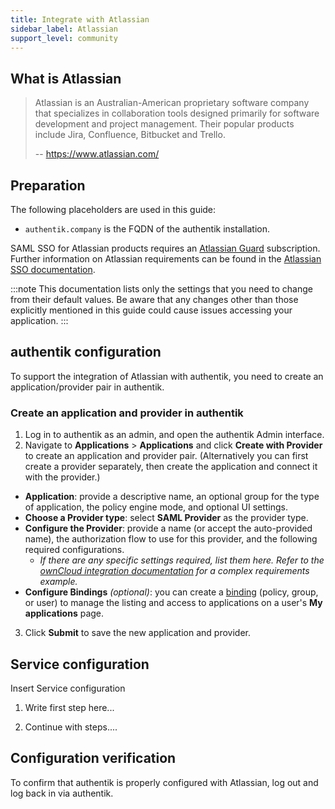 ```yaml
---
title: Integrate with Atlassian
sidebar_label: Atlassian
support_level: community
---
```


## What is Atlassian

> Atlassian is an Australian-American proprietary software company that specializes in collaboration tools designed primarily for software development and project management. Their popular products include Jira, Confluence, Bitbucket and Trello.
>
> -- https://www.atlassian.com/

## Preparation

The following placeholders are used in this guide:

- `authentik.company` is the FQDN of the authentik installation.

SAML SSO for Atlassian products requires an [Atlassian Guard](https://support.atlassian.com/security-and-access-policies/docs/understand-atlassian-guard/) subscription. Further information on Atlassian requirements can be found in the [Atlassian SSO documentation](https://support.atlassian.com/security-and-access-policies/docs/configure-saml-single-sign-on-with-an-identity-provider/).

:::note
This documentation lists only the settings that you need to change from their default values. Be aware that any changes other than those explicitly mentioned in this guide could cause issues accessing your application.
:::

## authentik configuration

To support the integration of Atlassian with authentik, you need to create an application/provider pair in authentik.

### Create an application and provider in authentik

1. Log in to authentik as an admin, and open the authentik Admin interface.
2. Navigate to **Applications** > **Applications** and click **Create with Provider** to create an application and provider pair. (Alternatively you can first create a provider separately, then create the application and connect it with the provider.)

- **Application**: provide a descriptive name, an optional group for the type of application, the policy engine mode, and optional UI settings.
- **Choose a Provider type**: select **SAML Provider** as the provider type.
- **Configure the Provider**: provide a name (or accept the auto-provided name), the authorization flow to use for this provider, and the following required configurations.
    - _If there are any specific settings required, list them here. Refer to the [ownCloud integration documentation](https://github.com/goauthentik/authentik/blob/main/website/integrations/services/owncloud/index.md) for a complex requirements example._
- **Configure Bindings** _(optional)_: you can create a [binding](/docs/add-secure-apps/flows-stages/bindings/) (policy, group, or user) to manage the listing and access to applications on a user's **My applications** page.

3. Click **Submit** to save the new application and provider.

## Service configuration

Insert Service configuration

1. Write first step here...

2. Continue with steps....

## Configuration verification

To confirm that authentik is properly configured with Atlassian, log out and log back in via authentik.
